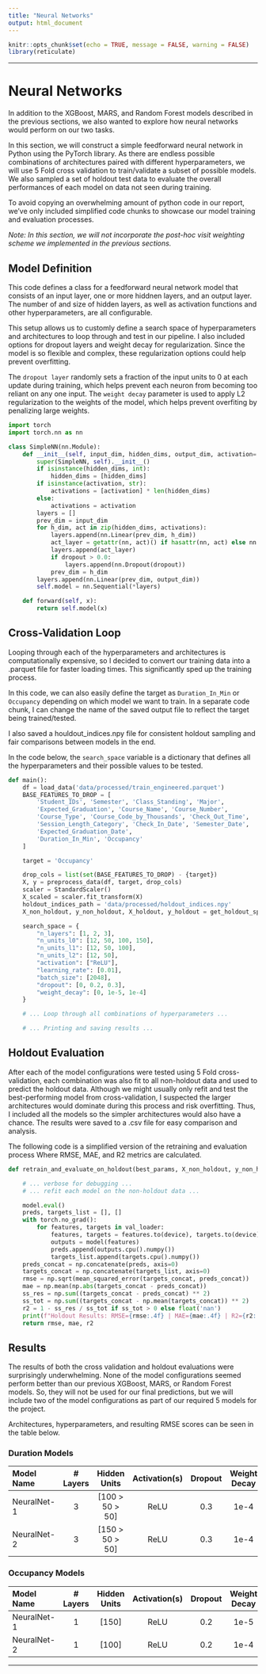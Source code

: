 ```yaml
---
title: "Neural Networks"
output: html_document
---
```


```r
knitr::opts_chunk$set(echo = TRUE, message = FALSE, warning = FALSE)
library(reticulate)
```


***

# Neural Networks

In addition to the XGBoost, MARS, and Random Forest models described in the previous sections, we also wanted to explore how neural networks would perform on our two tasks. 

In this section, we will construct a simple feedforward neural network in Python using the PyTorch library. As there are endless possible combinations of architectures paired with different hyperparameters, we will use 5 Fold cross validation to train/validate a subset of possible models. We also sampled a set of holdout test data to evaluate the overall performances of each model on data not seen during training.

To avoid copying an overwhelming amount of python code in our report, we've only included simplified code chunks to showcase our model training and evaluation processes.

*Note: In this section, we will not incorporate the post-hoc visit weighting scheme we implemented in the previous sections.* 



## Model Definition 

This code defines a class for a feedforward neural network model that consists of an input layer, one or more hiddnen layers, and an output layer. The number of and size of hidden layers, as well as activation functions and other hyperparameters, are all configurable.

This setup allows us to customly define a search space of hyperparameters and architectures to loop through and test in our pipeline. I also included options for dropout layers and weight decay for regularization. Since the model is so flexible and complex, these regularization options could help prevent overfitting.

The `dropout layer` randomly sets a fraction of the input units to 0 at each update during training, which helps prevent each neuron from becoming too reliant on any one input. 
The `weight decay` parameter is used to apply L2 regularization to the weights of the model, which helps prevent overfiting by penalizing large weights.



```python

import torch
import torch.nn as nn

class SimpleNN(nn.Module):
    def __init__(self, input_dim, hidden_dims, output_dim, activation='ReLU', dropout=0.0):
        super(SimpleNN, self).__init__()
        if isinstance(hidden_dims, int):
            hidden_dims = [hidden_dims]
        if isinstance(activation, str):
            activations = [activation] * len(hidden_dims)
        else:
            activations = activation
        layers = []
        prev_dim = input_dim
        for h_dim, act in zip(hidden_dims, activations):
            layers.append(nn.Linear(prev_dim, h_dim))
            act_layer = getattr(nn, act)() if hasattr(nn, act) else nn.ReLU()
            layers.append(act_layer)
            if dropout > 0.0:
                layers.append(nn.Dropout(dropout))
            prev_dim = h_dim
        layers.append(nn.Linear(prev_dim, output_dim))
        self.model = nn.Sequential(*layers)

    def forward(self, x):
        return self.model(x)

```



## Cross-Validation Loop

Looping through each of the hyperparameters and architectures is computationally expensive, so I decided to convert our training data into a .parquet file for faster loading times. This significantly sped up the training process.

In this code, we can also easily define the target as `Duration_In_Min` or `Occupancy` depending on which model we want to train. In a separate code chunk, I can change the name of the saved output file to reflect the target being trained/tested. 

I also saved a houldout_indices.npy file for consistent holdout sampling and fair comparisons between models in the end.

In the code below, the `search_space` variable is a dictionary that defines all the hyperparameters and their possible values to be tested.

```python

def main():
    df = load_data('data/processed/train_engineered.parquet')
    BASE_FEATURES_TO_DROP = [
        'Student_IDs', 'Semester', 'Class_Standing', 'Major',
        'Expected_Graduation', 'Course_Name', 'Course_Number',
        'Course_Type', 'Course_Code_by_Thousands', 'Check_Out_Time',
        'Session_Length_Category', 'Check_In_Date', 'Semester_Date',
        'Expected_Graduation_Date',
        'Duration_In_Min', 'Occupancy'
    ]

    target = 'Occupancy'

    drop_cols = list(set(BASE_FEATURES_TO_DROP) - {target})
    X, y = preprocess_data(df, target, drop_cols)
    scaler = StandardScaler()
    X_scaled = scaler.fit_transform(X)
    holdout_indices_path = 'data/processed/holdout_indices.npy'
    X_non_holdout, y_non_holdout, X_holdout, y_holdout = get_holdout_split(X_scaled, y, holdout_indices_path)

    search_space = {
        "n_layers": [1, 2, 3],
        "n_units_l0": [12, 50, 100, 150],
        "n_units_l1": [12, 50, 100],
        "n_units_l2": [12, 50],
        "activation": ["ReLU"],
        "learning_rate": [0.01],
        "batch_size": [2048],
        "dropout": [0, 0.2, 0.3],
        "weight_decay": [0, 1e-5, 1e-4]
    }

    # ... Loop through all combinations of hyperparameters ...

    # ... Printing and saving results ...

```


## Holdout Evaluation

After each of the model configurations were tested using 5 Fold cross-validation, each combination was also fit to all non-holdout data and used to predict the holdout data. Although we might usually only refit and test the best-performing model from cross-validation, I suspected the larger architectures would dominate during this process and risk overfitting. Thus, I included all the models so the simpler architectures would also have a chance. The results were saved to a .csv file for easy comparison and analysis.

The following code is a simplified version of the retraining and evaluation process Where RMSE, MAE, and R2 metrics are calculated.



```python

def retrain_and_evaluate_on_holdout(best_params, X_non_holdout, y_non_holdout, X_holdout, y_holdout):

    # ... verbose for debugging ...
    # ... refit each model on the non-holdout data ...

    model.eval()
    preds, targets_list = [], []
    with torch.no_grad():
        for features, targets in val_loader:
            features, targets = features.to(device), targets.to(device)
            outputs = model(features)
            preds.append(outputs.cpu().numpy())
            targets_list.append(targets.cpu().numpy())
    preds_concat = np.concatenate(preds, axis=0)
    targets_concat = np.concatenate(targets_list, axis=0)
    rmse = np.sqrt(mean_squared_error(targets_concat, preds_concat))
    mae = np.mean(np.abs(targets_concat - preds_concat))
    ss_res = np.sum((targets_concat - preds_concat) ** 2)
    ss_tot = np.sum((targets_concat - np.mean(targets_concat)) ** 2)
    r2 = 1 - ss_res / ss_tot if ss_tot > 0 else float('nan')
    print(f"Holdout Results: RMSE={rmse:.4f} | MAE={mae:.4f} | R2={r2:.4f}")
    return rmse, mae, r2

```


## Results

The results of both the cross validation and holdout evaluations were surprisingly underwhelming. None of the model configurations seemed perform better than our previous XGBoost, MARS, or Random Forest models. So, they will not be used for our final predictions, but we will include two of the model configurations as part of our required 5 models for the project.

Architectures, hyperparameters, and resulting RMSE scores can be seen in the table below.



### **Duration Models**

| Model Name      | # Layers | Hidden Units      | Activation(s) | Dropout | Weight Decay | CV RMSE   | Holdout RMSE |
|:--------------- |:--------:|:-----------------:|:-------------:|:-------:|:------------:|:---------:|:------------:|
| NeuralNet-1     |    3     | [100 > 50 > 50]   | ReLU          | 0.3     | 1e-4         | 59.67     | 62.02        |
| NeuralNet-2     |    3     | [150 > 50 > 50]   | ReLU          | 0.3     | 1e-4         | 59.59     | 62.05        |


### **Occupancy Models**

| Model Name      | # Layers | Hidden Units      | Activation(s) | Dropout | Weight Decay | CV RMSE   | Holdout RMSE |
|:--------------- |:--------:|:-----------------:|:-------------:|:-------:|:------------:|:---------:|:------------:|
| NeuralNet-1     |    1     | [150]             | ReLU          | 0.2     | 1e-5         | 3.62      | 3.17         |
| NeuralNet-2     |    1     | [100]             | ReLU          | 0.2     | 1e-4         | 3.67      | 3.23         |

***

